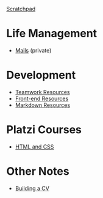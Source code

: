 [[scratchpad|Scratchpad]]

= Life Management =
* [[mails|Mails]] (private)

= Development =
* [[dev/teamwork-res|Teamwork Resources]]
* [[dev/front-end-res|Front-end Resources]]
* [[dev/md-resources|Markdown Resources]]

= Platzi Courses =
* [[platzi/html-css|HTML and CSS]]

= Other Notes =
* [[notes/cv|Building a CV]]

